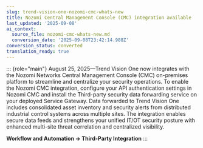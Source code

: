 ```yaml
---
slug: trend-vision-one-nozomi-cmc-whats-new
title: Nozomi Central Management Console (CMC) integration available
last_updated: '2025-09-08'
ai_context:
  source_file: nozomi-cmc-whats-new.md
  conversion_date: '2025-09-08T23:42:14.988Z'
conversion_status: converted
translation_ready: true
---
```


::: {role="main"}
August 25, 2025—Trend Vision One now integrates with the Nozomi Networks Central Management Console (CMC) on-premises platform to streamline and centralize your security operations. To enable the Nozomi CMC integration, configure your API authentication settings in Nozomi CMC and install the Third-party security data forwarding service on your deployed Service Gateway. Data forwarded to Trend Vision One includes consolidated asset inventory and security alerts from distributed industrial control systems across multiple sites. The integration enables secure data feeds and strengthens your unified IT/OT security posture with enhanced multi-site threat correlation and centralized visibility.

**Workflow and Automation → Third-Party Integration**
:::
